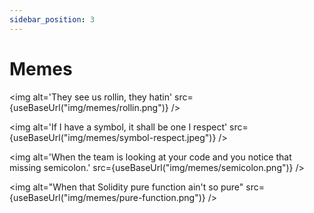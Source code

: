 ```yaml
---
sidebar_position: 3
---
```



# Memes

<img
  alt='They see us rollin, they hatin'
  src={useBaseUrl("img/memes/rollin.png")}
/>

<img
  alt='If I have a symbol, it shall be one I respect'
  src={useBaseUrl("img/memes/symbol-respect.jpeg")}
/>

<img
  alt='When the team is looking at your code and you notice that missing semicolon.'
  src={useBaseUrl("img/memes/semicolon.png")}
/>

<img
  alt="When that Solidity pure function ain't so pure"
  src={useBaseUrl("img/memes/pure-function.png")}
/>
